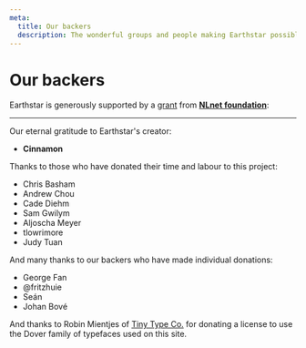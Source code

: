 ```yaml
---
meta:
  title: Our backers
  description: The wonderful groups and people making Earthstar possible.
---
```



# Our backers

Earthstar is generously supported by a [grant](https://nlnet.nl/project/Earthstar/) from **[NLnet foundation](https://nlnet.nl)**:

> <Incantation/>

---

Our eternal gratitude to Earthstar's creator: 
  - **Cinnamon**

Thanks to those who have donated their time and labour to this project:

- Chris Basham
- Andrew Chou
- Cade Diehm
- Sam Gwilym
- Aljoscha Meyer
- tlowrimore
- Judy Tuan

And many thanks to our backers who have made individual donations:

- George Fan
- @fritzhuie
- Seán
- Johan Bové

And thanks to Robin Mientjes of [Tiny Type Co.](https://tinytype.co) for donating a license to use the Dover family of typefaces used on this site.
